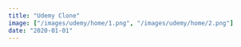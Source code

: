 ```yaml
---
title: "Udemy Clone"
image: ["/images/udemy/home/1.png", "/images/udemy/home/2.png"]
date: "2020-01-01"
---
```


<Header title="Udemy Clone" img="/images/udemy/1.PNG" alt="Udemy Picture" />
<List
  tec={["NextJS"]}
  lib={["TailwindCSS", "Tippy", "Headless UI", "Swiper"]}
  year="2021"
  client="common:own-project"
  website="https://nextjs-udemy-pageclone.vercel.app/"
  repo="https://github.com/AguzzDev/nextjs-udemy-pageclone"
/>
<Galery
  imgs={[
    "/images/udemy/1.PNG",
    "/images/udemy/3.PNG",
    "/images/udemy/2.PNG",
    "/images/udemy/5.PNG",
  ]}
  alt="Udemy Clone"
/>
